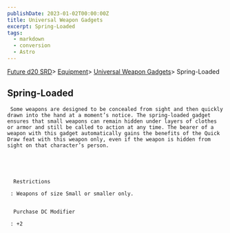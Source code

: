 ```yaml
---
publishDate: 2023-01-02T00:00:00Z
title: Universal Weapon Gadgets
excerpt: Spring-Loaded
tags:
  - markdown
  - conversion
  - Astro
---
```







[Future d20 SRD](/#futureD20)> [Equipment](future-d20-srd-equipment-index)> [Universal Weapon Gadgets](future-d20-srd-equipment-gadgets-universal-weapons-index)> Spring-Loaded
    





## Spring-Loaded
    



     Some weapons are designed to be concealed from sight and then quickly drawn into the hand at a moment’s notice. The spring-loaded gadget ensures that small weapons can remain hidden under layers of clothes or armor and still be called to action at any time. The bearer of a weapon with this gadget automatically gains the benefits of the Quick Draw feat with this weapon only, even if the weapon is hidden from sight on that character’s person.
    




      Restrictions
     
     : Weapons of size Small or smaller only.
     

      Purchase DC Modifier
     
     : +2
    




